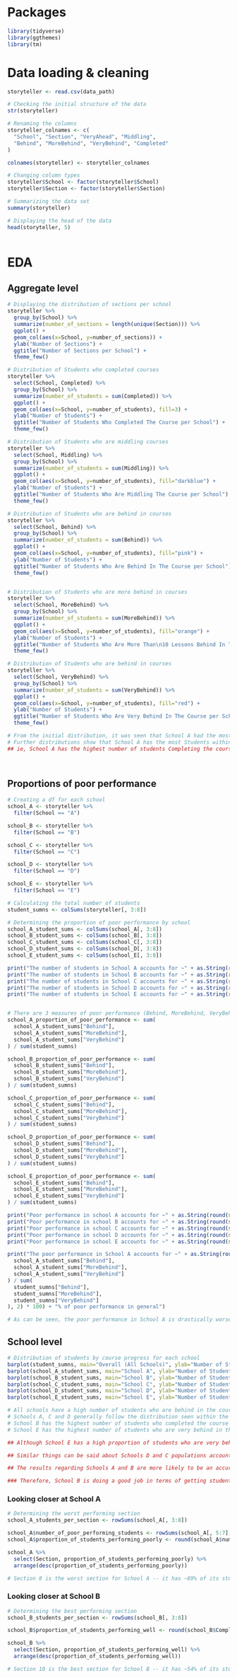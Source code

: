 # Packages
```r
library(tidyverse)
library(ggthemes)
library(tm)
```

# Data loading & cleaning
```r
storyteller <- read.csv(data_path)

# Checking the initial structure of the data
str(storyteller)

# Renaming the columns 
storyteller_colnames <- c(
  "School", "Section", "VeryAhead", "Middling",
  "Behind", "MoreBehind", "VeryBehind", "Completed"
)

colnames(storyteller) <- storyteller_colnames

# Changing column types
storyteller$School <- factor(storyteller$School)
storyteller$Section <- factor(storyteller$Section)

# Summarizing the data set
summary(storyteller)

# Displaying the head of the data
head(storyteller, 5)
  
```

# EDA
## Aggregate level
```r
# Displaying the distribution of sections per school
storyteller %>% 
  group_by(School) %>% 
  summarize(number_of_sections = length(unique(Section))) %>% 
  ggplot() +
  geom_col(aes(x=School, y=number_of_sections)) +
  ylab("Number of Sections") +
  ggtitle("Number of Sections per School") +
  theme_few()

# Distribution of Students who completed courses
storyteller %>% 
  select(School, Completed) %>% 
  group_by(School) %>% 
  summarize(number_of_students = sum(Completed)) %>% 
  ggplot() +
  geom_col(aes(x=School, y=number_of_students), fill=3) +
  ylab("Number of Students") +
  ggtitle("Number of Students Who Completed The Course per School") +
  theme_few()

# Distribution of Students who are middling courses
storyteller %>% 
  select(School, Middling) %>% 
  group_by(School) %>% 
  summarize(number_of_students = sum(Middling)) %>% 
  ggplot() +
  geom_col(aes(x=School, y=number_of_students), fill="darkblue") +
  ylab("Number of Students") +
  ggtitle("Number of Students Who Are Middling The Course per School") +
  theme_few()

# Distribution of Students who are behind in courses
storyteller %>% 
  select(School, Behind) %>% 
  group_by(School) %>% 
  summarize(number_of_students = sum(Behind)) %>% 
  ggplot() +
  geom_col(aes(x=School, y=number_of_students), fill="pink") +
  ylab("Number of Students") +
  ggtitle("Number of Students Who Are Behind In The Course per School") +
  theme_few()


# Distribution of Students who are more behind in courses
storyteller %>% 
  select(School, MoreBehind) %>% 
  group_by(School) %>% 
  summarize(number_of_students = sum(MoreBehind)) %>% 
  ggplot() +
  geom_col(aes(x=School, y=number_of_students), fill="orange") +
  ylab("Number of Students") +
  ggtitle("Number of Students Who Are More Than\n10 Lessons Behind In The Course per School") +
  theme_few()

# Distribution of Students who are behind in courses
storyteller %>% 
  select(School, VeryBehind) %>% 
  group_by(School) %>% 
  summarize(number_of_students = sum(VeryBehind)) %>% 
  ggplot() +
  geom_col(aes(x=School, y=number_of_students), fill="red") +
  ylab("Number of Students") +
  ggtitle("Number of Students Who Are Very Behind In The Course per School") +
  theme_few()

# From the initial distribution, it was seen that School A had the most sections (and most Students)
# Further distributions show that School A has the most Students within each category
## ie, School A has the highest number of students Completing the course, Middling the course etc (which is not unusual)

  
```

## Proportions of poor performance
```r
# Creating a df for each school
school_A <- storyteller %>% 
  filter(School == "A")

school_B <- storyteller %>% 
  filter(School == "B")

school_C <- storyteller %>% 
  filter(School == "C")

school_D <- storyteller %>% 
  filter(School == "D")

school_E <- storyteller %>% 
  filter(School == "E")

# Calculating the total number of students
student_sumns <- colSums(storyteller[, 3:8])

# Determining the proportion of poor performance by school
school_A_student_sums <- colSums(school_A[, 3:8])
school_B_student_sums <- colSums(school_B[, 3:8])
school_C_student_sums <- colSums(school_C[, 3:8])
school_D_student_sums <- colSums(school_D[, 3:8])
school_E_student_sums <- colSums(school_E[, 3:8])

print("The number of students in School A accounts for ~" + as.String(round(sum(school_A_student_sums)/sum(student_sumns), 2) * 100) + "% of the student population")
print("The number of students in School B accounts for ~" + as.String(round(sum(school_B_student_sums)/sum(student_sumns), 2) * 100) + "% of the student population")
print("The number of students in School C accounts for ~" + as.String(round(sum(school_C_student_sums)/sum(student_sumns), 2) * 100) + "% of the student population")
print("The number of students in School D accounts for ~" + as.String(round(sum(school_D_student_sums)/sum(student_sumns), 2) * 100) + "% of the student population")
print("The number of students in School E accounts for ~" + as.String(round(sum(school_E_student_sums)/sum(student_sumns), 2) * 100) + "% of the student population")


# There are 3 measures of poor performance (Behind, MoreBehind, VeryBehind)
school_A_proportion_of_poor_performance <- sum(
  school_A_student_sums["Behind"],
  school_A_student_sums["MoreBehind"],
  school_A_student_sums["VeryBehind"]
) / sum(student_sumns)

school_B_proportion_of_poor_performance <- sum(
  school_B_student_sums["Behind"],
  school_B_student_sums["MoreBehind"],
  school_B_student_sums["VeryBehind"]
) / sum(student_sumns)

school_C_proportion_of_poor_performance <- sum(
  school_C_student_sums["Behind"],
  school_C_student_sums["MoreBehind"],
  school_C_student_sums["VeryBehind"]
) / sum(student_sumns)

school_D_proportion_of_poor_performance <- sum(
  school_D_student_sums["Behind"],
  school_D_student_sums["MoreBehind"],
  school_D_student_sums["VeryBehind"]
) / sum(student_sumns)

school_E_proportion_of_poor_performance <- sum(
  school_E_student_sums["Behind"],
  school_E_student_sums["MoreBehind"],
  school_E_student_sums["VeryBehind"]
) / sum(student_sumns)

print("Poor performance in school A accounts for ~" + as.String(round(school_A_proportion_of_poor_performance, 2) * 100) + "% of the data")
print("Poor performance in school B accounts for ~" + as.String(round(school_B_proportion_of_poor_performance, 2) * 100) + "% of the data")
print("Poor performance in school C accounts for ~" + as.String(round(school_C_proportion_of_poor_performance, 2) * 100) + "% of the data")
print("Poor performance in school D accounts for ~" + as.String(round(school_D_proportion_of_poor_performance, 2) * 100) + "% of the data")
print("Poor performance in school E accounts for ~" + as.String(round(school_E_proportion_of_poor_performance, 2) * 100) + "% of the data")

print("The poor performance in School A accounts for ~" + as.String(round(sum(
  school_A_student_sums["Behind"],
  school_A_student_sums["MoreBehind"],
  school_A_student_sums["VeryBehind"]
) / sum(
  student_sumns["Behind"],
  student_sumns["MoreBehind"],
  student_sumns["VeryBehind"]
), 2) * 100) + "% of poor performance in general")

# As can be seen, the poor performance in School A is drastically worse than the poor performance in all other schools

```

## School level
```r
# Distribution of students by course progress for each school
barplot(student_sumns, main="Overall (All Schools)", ylab="Number of Students")
barplot(school_A_student_sums, main="School A", ylab="Number of Students")
barplot(school_B_student_sums, main="School B", ylab="Number of Students")
barplot(school_C_student_sums, main="School C", ylab="Number of Students")
barplot(school_D_student_sums, main="School D", ylab="Number of Students")
barplot(school_E_student_sums, main="School E", ylab="Number of Students")

# All schools have a high number of students who are behind in the course
# Schools A, C and D generally follow the distribution seen within the overall distribution plot
# School B has the highest number of students who completed the course
# School E has the highest number of students who are very behind in the course

## Although School E has a high proportion of students who are very behind in the course, School E's population only accounts for ~7% of the student population. Therefore, the results are less likely to be an actual representation of the School's situation.

## Similar things can be said about Schools D and C populations accounts for ~1% and ~5% of the student population, respectively.

## The results regarding Schools A and B are more likely to be an accurate representation as those populations account for ~58% and 28% of the student population, respectively

### Therefore, School B is doing a good job in terms of getting students to complete courses, whereas School A is doing a bad job overall

```

### Looking closer at School A
```r
# Determining the worst performing section
school_A_students_per_section <- rowSums(school_A[, 3:8])

school_A$number_of_poor_performing_students <- rowSums(school_A[, 5:7])
school_A$proportion_of_students_performing_poorly <- round(school_A$number_of_poor_performing_students/school_A_students_per_section, 4)

school_A %>% 
  select(Section, proportion_of_students_performing_poorly) %>% 
  arrange(desc(proportion_of_students_performing_poorly))

# Section 8 is the worst section for School A -- it has ~89% of its students performing poorly

```

### Looking closer at School B
```r
# Determining the best performing section
school_B_students_per_section <- rowSums(school_B[, 3:8])

school_B$proportion_of_students_performing_well <- round(school_B$Completed/school_B_students_per_section, 4)

school_B %>% 
  select(Section, proportion_of_students_performing_well) %>% 
  arrange(desc(proportion_of_students_performing_well))

# Section 10 is the best section for School B -- it has ~54% of its students completing the course

```
